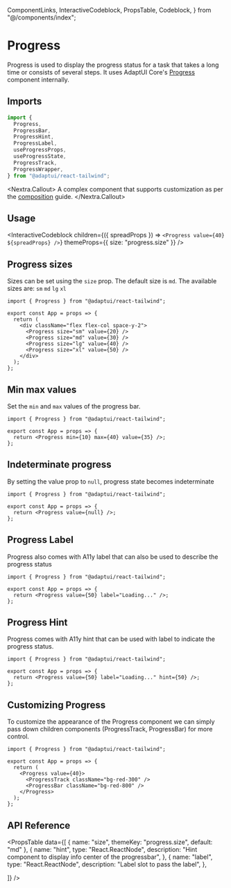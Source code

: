   ComponentLinks,
  InteractiveCodeblock,
  PropsTable,
  Codeblock,
} from "@/components/index";

# Progress

Progress is used to display the progress status for a task that takes a long
time or consists of several steps. It uses AdaptUI Core's
[Progress](https://github.com/adaptui/react/blob/main/docs/progress.md)
component internally.

<ComponentLinks github="progress" theme="progress" story="feedback-progress" />

## Imports

```js
import {
  Progress,
  ProgressBar,
  ProgressHint,
  ProgressLabel,
  useProgressProps,
  useProgressState,
  ProgressTrack,
  ProgressWrapper,
} from "@adaptui/react-tailwind";
```

<Nextra.Callout>
  A complex component that supports customization as per the
  [composition](/docs/composition) guide.
</Nextra.Callout>

## Usage

<InteractiveCodeblock
  children={({ spreadProps }) => `<Progress value={40} ${spreadProps} />`}
  themeProps={{ size: "progress.size" }}
/>

## Progress sizes

Sizes can be set using the `size` prop. The default size is `md`. The available
sizes are: `sm` `md` `lg` `xl`

<Codeblock live noInline>

```
import { Progress } from "@adaptui/react-tailwind";

export const App = props => {
  return (
    <div className="flex flex-col space-y-2">
      <Progress size="sm" value={20} />
      <Progress size="md" value={30} />
      <Progress size="lg" value={40} />
      <Progress size="xl" value={50} />
    </div>
  );
};
```

</Codeblock>

## Min max values

Set the `min` and `max` values of the progress bar.

<Codeblock live noInline>

```
import { Progress } from "@adaptui/react-tailwind";

export const App = props => {
  return <Progress min={10} max={40} value={35} />;
};
```

</Codeblock>

## Indeterminate progress

By setting the value prop to `null`, progress state becomes indeterminate

<Codeblock live noInline>

```
import { Progress } from "@adaptui/react-tailwind";

export const App = props => {
  return <Progress value={null} />;
};
```

</Codeblock>

## Progress Label

Progress also comes with A11y label that can also be used to describe the
progress status

<Codeblock live noInline>

```
import { Progress } from "@adaptui/react-tailwind";

export const App = props => {
  return <Progress value={50} label="Loading..." />;
};
```

</Codeblock>

## Progress Hint

Progress comes with A11y hint that can be used with label to indicate the
progress status.

<Codeblock live noInline>

```
import { Progress } from "@adaptui/react-tailwind";

export const App = props => {
  return <Progress value={50} label="Loading..." hint={50} />;
};
```

</Codeblock>

## Customizing Progress

To customize the appearance of the Progress component we can simply pass down
children components (ProgressTrack, ProgressBar) for more control.

<Codeblock live noInline>

```
import { Progress } from "@adaptui/react-tailwind";

export const App = props => {
  return (
    <Progress value={40}>
      <ProgressTrack className="bg-red-300" />
      <ProgressBar className="bg-red-800" />
    </Progress>
  );
};
```

</Codeblock>

## API Reference

<PropsTable
  data={[
    { name: "size", themeKey: "progress.size", default: "md" },
    {
      name: "hint",
      type: "React.ReactNode",
      description: "Hint component to display info center of the progressbar",
    },
    {
      name: "label",
      type: "React.ReactNode",
      description: "Label slot to pass the label",
    },

]} />
